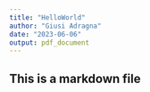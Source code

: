 ```yaml
---
title: "HelloWorld"
author: "Giusi Adragna"
date: "2023-06-06"
output: pdf_document
---
```


## This is a markdown file
